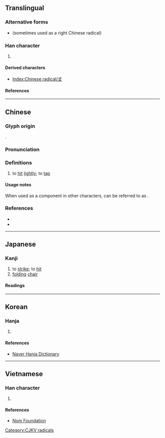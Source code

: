 {{also|支|攵}}
{{character info/new}}
==Translingual==
{{stroke order|type=animate}}

===Alternative forms===
* {{l|mul|攵}} (sometimes used as a right Chinese radical)

===Han character===
{{Han char|rn=66|rad=攴|as=00|sn=4|four=21407|canj=YE|ids=⿱⺊又}}

# {{mul-kangxi radical-def}}

====Derived characters====
* [[Index:Chinese radical/攴]]

====References====
{{Han ref|kx=0468.040|dkj=13108|dj=0815.330|hdz=21447.080|uh=6534}}

[[Category:CJKV radicals]]

----

==Chinese==
{{zh-forms|alt=攵,䇚,𢪊}}
{{zh-wp|zh:攴部|en:Radical 66}}

===Glyph origin===
{{Han etym}}
{{Han compound|卜|又|c1=p|c2=s|t2=hand|ls=psc}}.

===Pronunciation===
{{zh-pron
|m=pū
|c=bok1,pok3
|h=pfs=phuk/phok
|mn=phok
|w=
|mc=y
|oc=y
|ma=
|cat=v
}}

===Definitions===
{{zh-hanzi}}

# to [[hit]] [[lightly]]; to [[tap#Verb|tap]]

====Usage notes====
When used as a component in other characters, {{lang|zh|攴}} can be referred to as {{zh-l|敲字邊}}.

===References===
* {{R:twedu|C04551}}
* {{R:yue:Hanzi}}

----

==Japanese==

===Kanji===
{{ja-kanji|grade=|rs=攴00}}

# to [[strike]]; to [[hit]]
# [[folding]] [[chair]]

====Readings====
{{ja-readings
|on=ほく, はく
|kun=うつ
}}

----

==Korean==

===Hanja===
{{ko-hanja|치다|칠|복}}

# {{defn|lang=ko|sort=攴00}}

====References====
* [http://hanja.naver.com/hanja?q=%E6%94%B4 Naver Hanja Dictionary]

----

==Vietnamese==

===Han character===
{{vi-hantu|[[phộc]]|rs=攴00}}

# {{defn|lang=vi|sort=攴00}}

====References====
* [http://nomfoundation.org/common/nom_details.php?codepoint=6534 Nom Foundation]